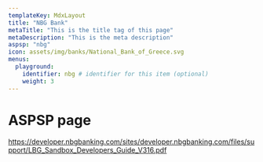 ```yaml
---
templateKey: MdxLayout
title: "NBG Bank"
metaTitle: "This is the title tag of this page"
metaDescription: "This is the meta description"
aspsp: "nbg"
icon: assets/img/banks/National_Bank_of_Greece.svg
menus:
  playground: 
    identifier: nbg # identifier for this item (optional)
    weight: 3
---
```


# ASPSP page

https://developer.nbgbanking.com/sites/developer.nbgbanking.com/files/support/LBG_Sandbox_Developers_Guide_V316.pdf

